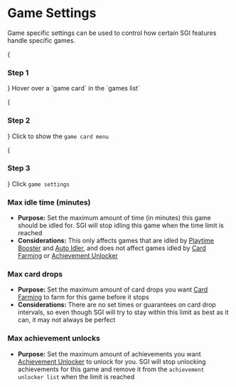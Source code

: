 
# Game Settings

Game specific settings can be used to control how certain SGI features handle specific games.

<Steps>
{<h3>Step 1</h3>}
Hover over a `game card` in the `games list`

{<h3>Step 2</h3>}
Click <Icon type='dots' /> to show the `game card menu`

{<h3>Step 3</h3>}
Click `game settings`
</Steps>

### Max idle time (minutes)
* **Purpose:** Set the maximum amount of time (in minutes) this game should be idled for. SGI will stop idling this game when the time limit is reached
* **Considerations:** This only affects games that are idled by [Playtime Booster](/features/playtime-booster) and [Auto Idler](/features/auto-idler), and does not affect games idled by [Card Farming](/features/card-farming) or [Achievement Unlocker](/features/achievement-unlocker)

### Max card drops
* **Purpose:** Set the maximum amount of card drops you want [Card Farming](/features/card-farming) to farm for this game before it stops
* **Considerations:** There are no set times or guarantees on card drop intervals, so even though SGI will try to stay within this limit as best as it can, it may not always be perfect

### Max achievement unlocks
* **Purpose:** Set the maximum amount of achievements you want [Achievement Unlocker](/features/achievement-unlocker) to unlock for you. SGI will stop unlocking achievements for this game and remove it from the `achievement unlocker list` when the limit is reached
